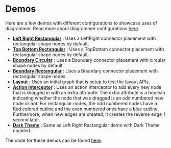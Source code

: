 
<Meta title="Docs/Explore/Demos" />

# Demos

Here are a few demos with different configurations to showcase uses of diagrammer. Read more about diagrammer configurations [here](?path=/story/docs-usage-configuration--page).

* **[Left Right Rectangular](?path=/story/demos-diagrammer--left-right-rectangular)** : Uses a LeftRight connector placement with rectangular shape nodes by default.
* **[Top Bottom Rectangular](?path=/story/demos-diagrammer--top-bottom-rectangular)** : Uses a TopBottom connector placement with rectangular shape nodes by default.
* **[Boundary Circular](?path=/story/demos-diagrammer--boundary-circular)** : Uses a Boundary connector placement with circular shape nodes by default.
* **[Boundary Rectangular](?path=/story/demos-diagrammer--boundary-rectangular)** : Uses a Boundary connector placement with rectangular shape nodes.
* **[Layout](?path=/story/demos-diagrammer--layout)** : Uses an initial graph that is setup to test the layout APIs.
* **[Action Interceptor](?path=/story/demos-diagrammer--action-interceptor)** : Uses an action interceptor to add every new node that is dragged in with an extra attribute. The extra attribute is a boolean indicating whether the node that was dragged is an odd numbered new node or not. For rectangular nodes, the odd numbered nodes have a Red colored outline and the even numbered ones have a blue outline. Furthermore, when new edges are created, it creates the reverse edge 1 second later.
* **[Dark Theme](?path=/story/demos-diagrammer--dark-theme)** : Same as Left Right Rectangular demo with Dark Theme enabled.

The code for these demos can be found [here](https://github.com/sameergoyal/diagrammer/tree/master/integ).
